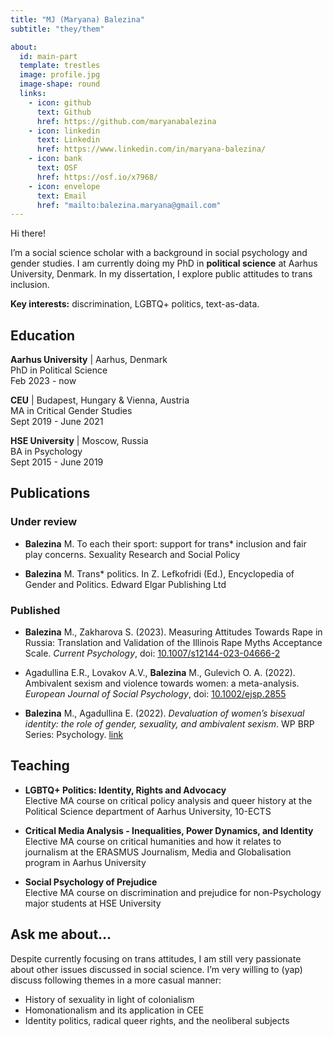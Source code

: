 ```yaml
---
title: "MJ (Maryana) Balezina"
subtitle: "they/them"

about:
  id: main-part
  template: trestles
  image: profile.jpg
  image-shape: round
  links:
    - icon: github
      text: Github
      href: https://github.com/maryanabalezina
    - icon: linkedin
      text: Linkedin
      href: https://www.linkedin.com/in/maryana-balezina/
    - icon: bank
      text: OSF
      href: https://osf.io/x7968/
    - icon: envelope
      text: Email
      href: "mailto:balezina.maryana@gmail.com" 
---
```


::: {#main-part}
Hi there!

I'm a social science scholar with a background in social psychology and gender studies. I am currently doing my PhD in **political science** at Aarhus University, Denmark. In my dissertation, I explore public attitudes to trans inclusion.

**Key interests:** discrimination, LGBTQ+ politics, text-as-data.

## Education

**Aarhus University** \| Aarhus, Denmark <br> PhD in Political Science <br> Feb 2023 - now

**CEU** \| Budapest, Hungary & Vienna, Austria <br> MA in Critical Gender Studies <br> Sept 2019 - June 2021

**HSE University** \| Moscow, Russia <br> BA in Psychology <br> Sept 2015 - June 2019
:::

## Publications

### Under review

-   **Balezina** M. To each their sport: support for trans\* inclusion and fair play concerns. Sexuality Research and Social Policy

-   **Balezina** M. Trans\* politics. In Z. Lefkofridi (Ed.), Encyclopedia of Gender and Politics. Edward Elgar Publishing Ltd

### Published

-   **Balezina** M., Zakharova S. (2023). Measuring Attitudes Towards Rape in Russia: Translation and Validation of the Illinois Rape Myths Acceptance Scale. *Current Psychology*, doi: [10.1007/s12144-023-04666-2](https://link.springer.com/article/10.1007/s12144-023-04666-2)

-   Agadullina E.R., Lovakov A.V., **Balezina** M., Gulevich O. A. (2022). Ambivalent sexism and violence towards women: a meta-analysis. *European Journal of Social Psychology*, doi: [10.1002/ejsp.2855](https://onlinelibrary.wiley.com/doi/10.1002/ejsp.2855)

-   **Balezina** M., Agadullina E. (2022). *Devaluation of women's bisexual identity: the role of gender, sexuality, and ambivalent sexism*. WP BRP Series: Psychology. [link](https://wp.hse.ru/data/2022/11/12/1727876113/133PSY2022.pdf)

## Teaching

-   **LGBTQ+ Politics: Identity, Rights and Advocacy**\
    Elective MA course on critical policy analysis and queer history at the Political Science department of Aarhus University, 10-ECTS

-   **Critical Media Analysis - Inequalities, Power Dynamics, and Identity**\
    Elective MA course on critical humanities and how it relates to journalism at the ERASMUS Journalism, Media and Globalisation program in Aarhus University

-   **Social Psychology of Prejudice**\
    Elective MA course on discrimination and prejudice for non-Psychology major students at HSE University

## Ask me about...

Despite currently focusing on trans attitudes, I am still very passionate about other issues discussed in social science. I'm very willing to (yap) discuss following themes in a more casual manner:

-   History of sexuality in light of colonialism
-   Homonationalism and its application in CEE
-   Identity politics, radical queer rights, and the neoliberal subjects
